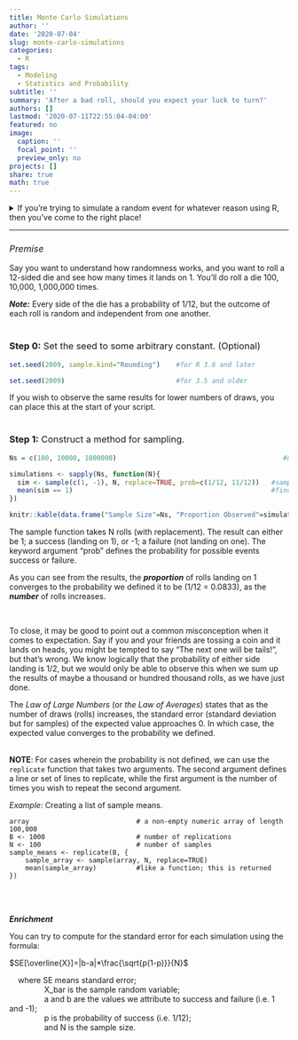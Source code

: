 ```yaml
---
title: Monte Carlo Simulations
author: ''
date: '2020-07-04'
slug: monte-carlo-simulations
categories:
  - R
tags:
  - Modeling
  - Statistics and Probability
subtitle: ''
summary: 'After a bad roll, should you expect your luck to turn?'
authors: []
lastmod: '2020-07-11T22:55:04-04:00'
featured: no
image:
  caption: ''
  focal_point: ''
  preview_only: no
projects: []
share: true
math: true
---
```

<details>
<summary>
If you're trying to simulate a random event for whatever reason using R, then you've come to the right place!
</summary>
<p>

> If not, or if  you do not have true or estimated probabilities for your simulation, then this is not for you!

</p>
</details>

***
### *Premise*

Say you want to understand how randomness works, and you want to roll a 12-sided die and see how many times it lands on 1. You'll do roll a die 100, 10,000, 1,000,000 times.

***Note:*** Every side of the die has a probability of 1/12, but the outcome of each roll is random and independent from one another.
<br><br>

### **Step 0:** Set the seed to some arbitrary constant. (Optional)

```r
set.seed(2009, sample.kind="Rounding")    #for R 3.6 and later

set.seed(2009)                            #for 3.5 and older
```

If you wish to observe the same results for lower numbers of draws, you can place this at the start of your script.
<br><br>

### **Step 1:** Construct a method for sampling.
```r
Ns = c(100, 10000, 1000000)                                          #number of simulations

simulations <- sapply(Ns, function(N){
  sim <- sample(c(1, -1), N, replace=TRUE, prob=c(1/12, 11/12))   #sampling
  mean(sim == 1)                                                  #find the proportion of rolls which are 1 (success)
})
```
```r
knitr::kable(data.frame("Sample Size"=Ns, "Proportion Observed"=simulations), align="c")
```

The sample function takes N rolls (with replacement). The result can either be 1; a success (landing on 1), or -1; a failure (not landing on one). The keyword argument "prob" defines the probability for possible events success or failure.

As you can see from the results, the ***proportion*** of rolls landing on 1 converges to the probability we defined it to be (1/12 = 0.0833), as the ***number*** of rolls increases.

<br>

To close, it may be good to point out a common misconception when it comes to expectation. Say if you and your friends are tossing a coin and it lands on heads, you might be tempted to say "The next one will be tails!", but that's wrong. We know logically that the probability of either side landing is 1/2, but we would only be able to observe this when we sum up the results of maybe a thousand or hundred thousand rolls, as we have just done. 
<br>

The *Law of Large Numbers* (or *the Law of Averages*) states that as the number of draws (rolls) increases, the standard error (standard deviation but for samples) of the expected value approaches 0. In which case, the expected value converges to the probability we defined.
<br><br>

**NOTE**: For cases wherein the probability is not defined, we can use the `replicate` function that takes two arguments. The second argument defines a line or set of lines to replicate, while the first argument is the number of times you wish to repeat the second argument.

*Example*: Creating a list of sample means.
```
array                           # a non-empty numeric array of length 100,000
B <- 1000                       # number of replications
N <- 100                        # number of samples
sample_means <- replicate(B, {
    sample_array <- sample(array, N, replace=TRUE)
    mean(sample_array)          #like a function; this is returned
})

```
<br><br>

***Enrichment***

You can try to compute for the standard error for each simulation using the formula:

$SE[\overline{X}]=|b-a|*\frac{\sqrt{p(1-p)}}{N}$

|     where SE means standard error;
|                 X_bar is the sample random variable; 
|                 a and b are the values we attribute to success and failure (i.e. 1 and -1); 
|                 p is the probability of success (i.e. 1/12); 
|                 and N is the sample size.


<style>
      h3{font-weight:normal;}
</style>
